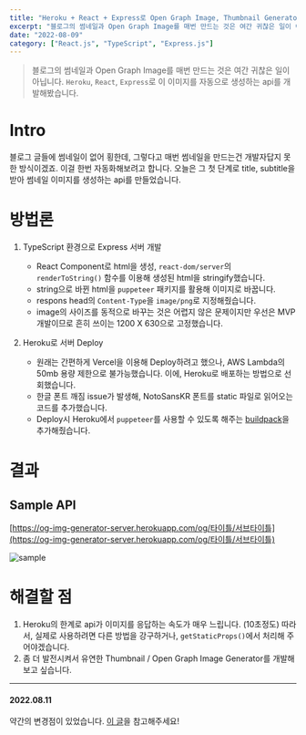 ```yaml
---
title: "Heroku + React + Express로 Open Graph Image, Thumbnail Generator 개발하기"
excerpt: "블로그의 썸네일과 Open Graph Image를 매번 만드는 것은 여간 귀찮은 일이 아닙니다. Heroku, React, Express로 이 이미지를 자동으로 생성하는 api를 개발해봤습니다."
date: "2022-08-09"
category: ["React.js", "TypeScript", "Express.js"]
---
```


> 블로그의 썸네일과 Open Graph Image를 매번 만드는 것은 여간 귀찮은 일이 아닙니다. `Heroku`, `React`, `Express`로 이 이미지를 자동으로 생성하는 api를 개발해봤습니다.

# Intro

블로그 글들에 썸네일이 없어 횡한데, 그렇다고 매번 썸네일을 만드는건 개발자답지 못한 방식이겠죠. 이걸 한번 자동화해보려고 합니다. 오늘은 그 첫 단계로 title, subtitle을 받아 썸네일 이미지를 생성하는 api를 만들었습니다.

# 방법론

1. TypeScript 환경으로 Express 서버 개발

   - React Component로 html을 생성, `react-dom/server`의 `renderToString()` 함수를 이용해 생성된 html을 stringify했습니다.
   - string으로 바뀐 html을 `puppeteer` 패키지를 활용해 이미지로 바꿉니다.
   - respons head의 `Content-Type`을 `image/png`로 지정해줬습니다.
   - image의 사이즈를 동적으로 바꾸는 것은 어렵지 않은 문제이지만 우선은 MVP 개발이므로 흔히 쓰이는 1200 X 630으로 고정했습니다.

2. Heroku로 서버 Deploy
   - 원래는 간편하게 Vercel을 이용해 Deploy하려고 했으나, AWS Lambda의 50mb 용량 제한으로 불가능했습니다. 이에, Heroku로 배포하는 방법으로 선회했습니다.
   - 한글 폰트 깨짐 issue가 발생해, NotoSansKR 폰트를 static 파일로 읽어오는 코드를 추가했습니다.
   - Deploy시 Heroku에서 `puppeteer`를 사용할 수 있도록 해주는 [buildpack](https://github.com/jontewks/puppeteer-heroku-buildpack)을 추가해줬습니다.

# 결과

## Sample API

[https://og-img-generator-server.herokuapp.com/og/타이틀/서브타이틀](https://og-img-generator-server.herokuapp.com/og/타이틀/서브타이틀)

![sample](../static/img/React_Express로_Open_Graph_Image,_Thumbnail_Generator_개발하기/sample.png)

# 해결할 점

1. Heroku의 한계로 api가 이미지를 응답하는 속도가 매우 느립니다. (10초정도) 따라서, 실제로 사용하려면 다른 방법을 강구하거나, `getStaticProps()`에서 처리해 주어야겠습니다.
2. 좀 더 발전시켜서 유연한 Thumbnail / Open Graph Image Generator를 개발해보고 싶습니다.

---

#### 2022.08.11

약간의 변경점이 있었습니다. [이 글](https://custardcream.vercel.app/posts/Open%20Graph%20Image,%20Thumbnail%20Generator%20완성)을 참고해주세요!
